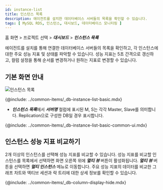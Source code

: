 ```yaml
---
id: instance-list
title: 인스턴스 목록
description: 에이전트를 설치한 데이터베이스 서버들의 목록을 확인할 수 있습니다.
tags: [ MySQL RDS, 인스턴스, 대시보드, 데이터베이스 모니터링 ]
---
```


홈 화면 > 프로젝트 선택 > ***대시보드*** > ***인스턴스 목록***

에이전트를 설치를 통해 연결한 데이터베이스 서버들의 목록을 확인하고, 각 인스턴스에 대한 주요 성능 지표 및 상태를 파악할 수 있습니다. 성능 지표는 5초 간격으로 갱신하고, 컬럼 설정을 통해 순서를 변경하거나 원하는 지표로 변경할 수 있습니다.

## 기본 화면 안내

![인스턴스 목록](/img/mysql-rds-instancelist.png)

{@include: ../common-items/_db-instance-list-basic.mdx}  

* ***인스턴스 목록***에서 ***서버명*** 컬럼에 표시된 <span class='mark master'>M</span>, <span class='mark instance'>S</span>는 각각 Master, Slave를 의미합니다. Replication으로 구성한 DB일 경우 표시합니다.

{@include: ../common-items/_db-instance-list-basic-common-ui.mdx}

## 인스턴스 성능 지표 비교하기

2개 이상의 인스턴스를 선택해 성능 지표를 비교할 수 있습니다. 성능 지표를 비교할 인스턴스를 목록에서 선택하면 화면 오른쪽 위에 ***멀티 뷰*** 버튼이 활성화됩니다. ***멀티 뷰*** 버튼을 선택하면 ***멀티 인스턴스*** 메뉴로 이동합니다. 주요 성능 지표의 데이터를 비교한 그래프 차트와 액티브 세션과 락 트리에 대한 상세 정보를 확인할 수 있습니다. 


{@include: ../common-items/_db-column-display-hide.mdx}